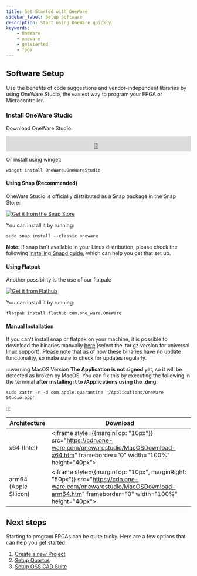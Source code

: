 ```yaml
---
title: Get Started with OneWare
sidebar_label: Setup Software
description: Start using OneWare quickly
keywords:
    - OneWare
    - oneware
    - getstarted
    - fpga
---
```



## Software Setup

Use the benefits of code suggestions and vendor-independent libraries by using OneWare Studio, the easiest way to program your FPGA or Microcontroller.

### Install OneWare Studio

<Tabs
  groupId="operating-systems"
  queryString="current-os">
  <TabItem value="windows" label='Windows'>

Download OneWare Studio:

<iframe style={{marginBottom: "5px"}} src="https://cdn.one-ware.com/onewarestudio/WinDownload.htm" frameborder="0" width="100%" height="40px"></iframe>

Or install using winget:
```
winget install OneWare.OneWareStudio
```

  </TabItem>
  <TabItem value="linux" label='Linux'>

#### Using Snap (Recommended)

OneWare Studio is officially distributed as a Snap package in the Snap Store:<br/>

[![Get it from the Snap Store](https://snapcraft.io/static/images/badges/en/snap-store-black.svg)](https://snapcraft.io/oneware)

You can install it by running:

```
sudo snap install --classic oneware
```

**Note:** If snap isn't available in your Linux distribution, please check the following [Installing Snapd guide](https://snapcraft.io/docs/installing-snapd), which can help you get that set up.

#### Using Flatpak

Another possibility is the use of our flatpak: <br/>

[![Get it from Flathub](https://flathub.org/api/badge?locale=en)](https://flathub.org/apps/com.one_ware.OneWare)

You can install it by running:

```
flatpak install flathub com.one_ware.OneWare
```

#### Manual Installation

If you can't install snap or flatpak on your machine, it is possible to download the binaries manually [here](https://cdn.one-ware.com/onewarestudio/) (select the .tar.gz version for universal linux support). Please note that as of now these binaries have no update functionality, so make sure to check for updates regularly.

  </TabItem>
  <TabItem value="macos" label='MacOS'>

:::warning MacOS Version
**The Application is not signed** yet, so it will be detected as broken by MacOS. 
You can fix this by executing the following in the terminal **after installing it to /Applications using the .dmg**.
```
sudo xattr -r -d com.apple.quarantine '/Applications/OneWare Studio.app'
``` 
:::

| Architecture | Download |
|---|---|
| x64 (Intel) |<iframe style={{marginTop: "10px"}}  src="https://cdn.one-ware.com/onewarestudio/MacOSDownload-x64.htm" frameborder="0" width="100%" height="40px"></iframe>|
| arm64 (Apple Silicon) |<iframe style={{marginTop: "10px", marginRight: "50px"}} src="https://cdn.one-ware.com/onewarestudio/MacOSDownload-arm64.htm" frameborder="0" width="100%" height="40px"></iframe>|

  </TabItem>
</Tabs>

## Next steps

Starting to program FPGAs can be quite tricky.
Here are a few options that can help you get started.

1. [Create a new Project](tutorials/create-project)
2. [Setup Quartus](tutorials/setup-quartus)
2. [Setup OSS CAD Suite](tutorials/setup-oss-cad-suite)
